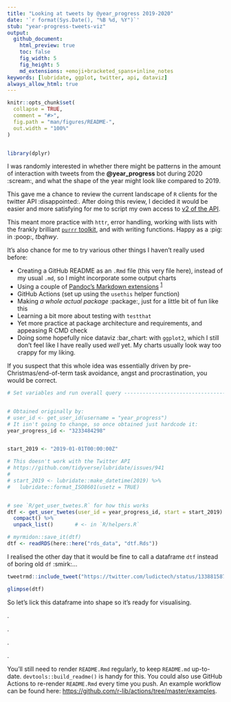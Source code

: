 ```yaml
---
title: "Looking at tweets by @year_progress 2019-2020"
date: '`r format(Sys.Date(), "%B %d, %Y")`'
stub: "year-progress-tweets-viz"
output:
  github_document:
    html_preview: true
    toc: false
    fig_width: 5
    fig_height: 5
    md_extensions: +emoji+bracketed_spans+inline_notes
keywords: [lubridate, ggplot, twitter, api, dataviz]
always_allow_html: true
---
```


<!-- README.md is generated from README.Rmd. Please edit that file -->

```r
knitr::opts_chunk$set(
  collapse = TRUE,
  comment = "#>",
  fig.path = "man/figures/README-",
  out.width = "100%"
)


library(dplyr)

```

<!-- badges: start -->
<!-- badges: end -->


I was randomly interested in whether there might be patterns in the amount of interaction with tweets from the **@year_progress** bot during 2020 :scream:,
and what the shape of the year might look like compared to 2019.


This gave me a chance to review the current landscape of `R` clients for the twitter API :disappointed:.
After doing this review, I decided it would be easier and more satisfying for me to script my own access to [v2 of the API][tw-api].

[tw-api]: https://developer.twitter.com/en/docs/twitter-api/early-access


This meant more practice with `httr`, error handling, working with lists with the frankly brilliant [`purrr` toolkit][purrr], and with writing functions.
Happy as a :pig: in :poop:, _tbqhwy_.


It's also chance for me to try various other things I haven't really used before:

* Creating a GitHub README as an `.Rmd` file (this very file here),
  instead of my usual `.md`, so I might incorporate some output charts
* Using a couple of [Pandoc's Markdown extensions][pdmd] ^[1][1]^
* GitHub Actions (set up using the `usethis` helper function)
* Making _a whole actual package_ :package:, just for a little bit of fun like
  this
* Learning a bit more about testing with `testthat`
* Yet more practice at package architecture and requirements,
  and appeasing R CMD check
* Doing some hopefully nice [dataviz]{.sparkle} :bar_chart: with `ggplot2`, which   I still don't feel like I have really used _well_ yet.
  My charts usually look way too crappy for my liking.


[1]: # "We've got md_extensions: +emoji+bracketed_spans+inline_notes going on in the yaml here"
[purrr]: https://purrr.tidyverse.org/
[pdmd]: https://pandoc.org/MANUAL.html#pandocs-markdown


If you suspect that this whole idea was essentially driven by pre-Christmas/end-of-term task avoidance, angst and procrastination,
you would be correct.



```r
# Set variables and run overall query -------------------------------------


# Obtained originally by:
# user_id <- get_user_id(username = "year_progress")
# It isn't going to change, so once obtained just hardcode it:
year_progress_id <- "3233484298"


start_2019 <- "2019-01-01T00:00:00Z"

# This doesn't work with the Twitter API
# https://github.com/tidyverse/lubridate/issues/941
# 
# start_2019 <- lubridate::make_datetime(2019) %>% 
#   lubridate::format_ISO8601(usetz = TRUE)


# see `R/get_user_twetes.R` for how this works
dtf <- get_user_twetes(user_id = year_progress_id, start = start_2019) %>%
  compact() %>%
  unpack_list()       # <- in `R/helpers.R`
```



```r
# myrmidon::save_it(dtf)
dtf <- readRDS(here::here("rds_data", "dtf.Rds"))
```

I realised the other day that it would be fine to call a dataframe `dtf` instead of boring old `df` :smirk:...

```r
tweetrmd::include_tweet("https://twitter.com/ludictech/status/1338815874770329602?s=20")
```

```r
glimpse(dtf)

```


So let's lick this dataframe into shape so it's ready for visualising.





.

.

.

.



You'll still need to render `README.Rmd` regularly, to keep `README.md` up-to-date. `devtools::build_readme()` is handy for this. You could also use GitHub Actions to re-render `README.Rmd` every time you push. An example workflow can be found here: <https://github.com/r-lib/actions/tree/master/examples>.

